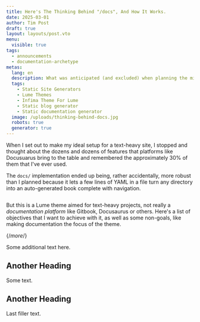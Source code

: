 ```yaml
---
title: Here's The Thinking Behind "/docs", And How It Works.
date: 2025-03-01
author: Tim Post
draft: true
layout: layouts/post.vto
menu:
  visible: true
tags:
  - announcements
  - documentation-archetype
metas:
  lang: en
  description: What was anticipated (and excluded) when planning the micro-docs feature for Cushy Text.
  tags:
    - Static Site Generators
    - Lume Themes
    - Infima Theme For Lume
    - Static blog generator
    - Static documentation generator
  image: /uploads/thinking-behind-docs.jpg
  robots: true
  generator: true
---
```


When I set out to make my ideal setup for a text-heavy site, I stopped and thought about
the dozens and dozens of features that platforms like Docusuarus bring to the table and 
remembered the approximately 30% of them that I've ever used. 

The `docs/` implementation ended up being, rather accidentally, more robust than I planned
because it lets a few lines of YAML in a file turn any directory into an auto-generated
book complete with navigation.

<img class="blog_image" src="/uploads/thinking-behind-docs.jpg" alt="" title="" />

But this is a Lume theme aimed for text-heavy projects, not really a _documentation
platform_ like Gitbook, Docusaurus or others. Here's a list of objectives that I want
to achieve with it, as well as some non-goals, like making documentation the focus of 
the theme.

{/*more*/}

Some additional text here.

## Another Heading

Some text.

## Another Heading

Last filler text.